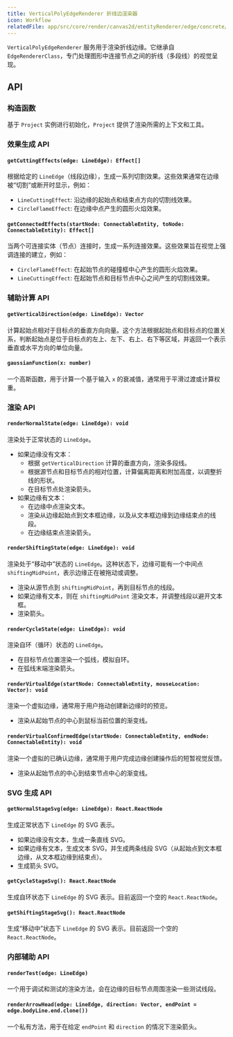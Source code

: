 ```yaml
---
title: VerticalPolyEdgeRenderer 折线边渲染器
icon: Workflow
relatedFile: app/src/core/render/canvas2d/entityRenderer/edge/concrete/VerticalPolyEdgeRenderer.tsx
---
```


`VerticalPolyEdgeRenderer` 服务用于渲染折线边缘。它继承自 `EdgeRendererClass`，专门处理图形中连接节点之间的折线（多段线）的视觉呈现。

## API

### 构造函数

基于 `Project` 实例进行初始化，`Project` 提供了渲染所需的上下文和工具。

### 效果生成 API

#### `getCuttingEffects(edge: LineEdge): Effect[]`

根据给定的 `LineEdge`（线段边缘），生成一系列切割效果。这些效果通常在边缘被“切割”或断开时显示，例如：

-   `LineCuttingEffect`: 沿边缘的起始点和结束点方向的切割线效果。
-   `CircleFlameEffect`: 在边缘中点产生的圆形火焰效果。

#### `getConnectedEffects(startNode: ConnectableEntity, toNode: ConnectableEntity): Effect[]`

当两个可连接实体（节点）连接时，生成一系列连接效果。这些效果旨在视觉上强调连接的建立，例如：

-   `CircleFlameEffect`: 在起始节点的碰撞框中心产生的圆形火焰效果。
-   `LineCuttingEffect`: 在起始节点和目标节点中心之间产生的切割线效果。

### 辅助计算 API

#### `getVerticalDirection(edge: LineEdge): Vector`

计算起始点相对于目标点的垂直方向向量。这个方法根据起始点和目标点的位置关系，判断起始点是位于目标点的左上、左下、右上、右下等区域，并返回一个表示垂直或水平方向的单位向量。

#### `gaussianFunction(x: number)`

一个高斯函数，用于计算一个基于输入 `x` 的衰减值，通常用于平滑过渡或计算权重。

### 渲染 API

#### `renderNormalState(edge: LineEdge): void`

渲染处于正常状态的 `LineEdge`。

-   如果边缘没有文本：
    -   根据 `getVerticalDirection` 计算的垂直方向，渲染多段线。
    -   根据源节点和目标节点的相对位置，计算偏离距离和附加高度，以调整折线的形状。
    -   在目标节点处渲染箭头。
-   如果边缘有文本：
    -   在边缘中点渲染文本。
    -   渲染从边缘起始点到文本框边缘，以及从文本框边缘到边缘结束点的线段。
    -   在边缘结束点渲染箭头。

#### `renderShiftingState(edge: LineEdge): void`

渲染处于“移动中”状态的 `LineEdge`。这种状态下，边缘可能有一个中间点 `shiftingMidPoint`，表示边缘正在被拖动或调整。

-   渲染从源节点到 `shiftingMidPoint`，再到目标节点的线段。
-   如果边缘有文本，则在 `shiftingMidPoint` 渲染文本，并调整线段以避开文本框。
-   渲染箭头。

#### `renderCycleState(edge: LineEdge): void`

渲染自环（循环）状态的 `LineEdge`。

-   在目标节点位置渲染一个弧线，模拟自环。
-   在弧线末端渲染箭头。

#### `renderVirtualEdge(startNode: ConnectableEntity, mouseLocation: Vector): void`

渲染一个虚拟边缘，通常用于用户拖动创建新边缘时的预览。

-   渲染从起始节点的中心到鼠标当前位置的渐变线。

#### `renderVirtualConfirmedEdge(startNode: ConnectableEntity, endNode: ConnectableEntity): void`

渲染一个虚拟的已确认边缘，通常用于用户完成边缘创建操作后的短暂视觉反馈。

-   渲染从起始节点的中心到结束节点中心的渐变线。

### SVG 生成 API

#### `getNormalStageSvg(edge: LineEdge): React.ReactNode`

生成正常状态下 `LineEdge` 的 SVG 表示。

-   如果边缘没有文本，生成一条直线 SVG。
-   如果边缘有文本，生成文本 SVG，并生成两条线段 SVG（从起始点到文本框边缘，从文本框边缘到结束点）。
-   生成箭头 SVG。

#### `getCycleStageSvg(): React.ReactNode`

生成自环状态下 `LineEdge` 的 SVG 表示。目前返回一个空的 `React.ReactNode`。

#### `getShiftingStageSvg(): React.ReactNode`

生成“移动中”状态下 `LineEdge` 的 SVG 表示。目前返回一个空的 `React.ReactNode`。

### 内部辅助 API

#### `renderTest(edge: LineEdge)`

一个用于调试和测试的渲染方法，会在边缘的目标节点周围渲染一些测试线段。

#### `renderArrowHead(edge: LineEdge, direction: Vector, endPoint = edge.bodyLine.end.clone())`

一个私有方法，用于在给定 `endPoint` 和 `direction` 的情况下渲染箭头。
